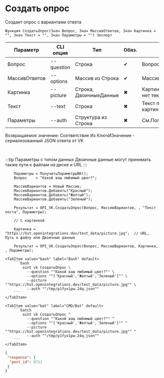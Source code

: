 ﻿---
sidebar_position: 4
description: Создать опрос и другие функции для работы с VK в Открытом пакете интеграций - бесплатной open-source библиотеке интеграций для 1С:Предприятие 8, OneScript и CLI
keywords: [1C, 1С, 1С:Предприятие, 1С:Предприятие 8.3, API, Интеграция, Сервисы, Обмен, OneScript, CLI, VK]
---


# Создать опрос
 Создает опрос с вариантами ответа



`Функция СоздатьОпрос(Знач Вопрос, Знач МассивОтветов, Знач Картинка = "", Знач Текст = "", Знач Параметры = "") Экспорт`

  | Параметр | CLI опция | Тип | Обяз. | Назначение |
  |-|-|-|-|-|
  | Вопрос | --question | Строка | &#x2714; | Вопрос опроса |
  | МассивОтветов | --options | Массив из Строка | &#x2714; | Массив вариантов ответа |
  | Картинка | --picture | Строка, ДвоичныеДанные | &#x2716; | Картинка опроса. Обязательна, если нет текста |
  | Текст | --text | Строка | &#x2716; | Текст поста. Обязателен, если нет картинки |
  | Параметры | --auth | Структура из Строка | &#x2716; | См.ПолучитьСтандартныеПараметры |

  
  Возвращаемое значение:   Соответствие Из КлючИЗначение - сериализованный JSON ответа от VK

<br/>

:::tip
Параметры с типом данных Двоичные данные могут принимать также пути к файлам на диске и URL
:::
<br/>



```bsl title="Пример использования для 1С:Предприятие/OneScript"
    Параметры = ПолучитьПараметрыВК();
    Вопрос    = "Какой ваш любимый цвет?";

    МассивВариантов = Новый Массив;
    МассивВариантов.Добавить("Красный");
    МассивВариантов.Добавить("Желтый");
    МассивВариантов.Добавить("Зеленый");

    Результат = OPI_VK.СоздатьОпрос(Вопрос, МассивВариантов, , "Текст поста", Параметры);

    // С картинкой

    Картинка = "https://hut.openintegrations.dev/test_data/picture.jpg";  // URL, Путь к файлу или Двоичные данные

    Результат = OPI_VK.СоздатьОпрос(Вопрос, МассивВариантов, Картинка, , Параметры);
```
    

 <Tabs>
  
    <TabItem value="bash" label="Bash" default>
        ```bash
            oint vk СоздатьОпрос \
              --question ""Какой ваш любимый цвет?"" \
              --options ""['Красный','Желтый','Зеленый']"" \
              --picture ""https://hut.openintegrations.dev/test_data/picture.jpg"" \
              --auth ""/tmp/p1fyx1pw.24q.json""
        ```
    </TabItem>
  
    <TabItem value="bat" label="CMD/Bat" default>
        ```batch
            oint vk СоздатьОпрос ^
              --question ""Какой ваш любимый цвет?"" ^
              --options ""['Красный','Желтый','Зеленый']"" ^
              --picture ""https://hut.openintegrations.dev/test_data/picture.jpg"" ^
              --auth ""/tmp/p1fyx1pw.24q.json""
        ```
    </TabItem>
</Tabs>


```json title="Результат"
{
 "response": {
  "post_id": 9711
 }
}
```
